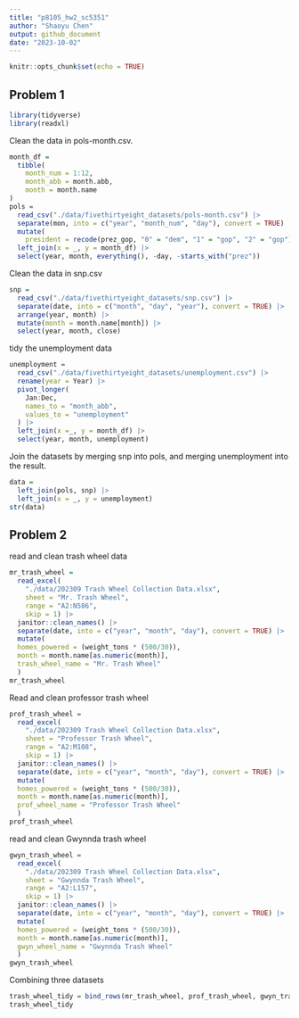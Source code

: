 ```yaml
---
title: "p8105_hw2_sc5351"
author: "Shaoyu Chen"
output: github_document
date: "2023-10-02"
---
```


```r
knitr::opts_chunk$set(echo = TRUE)
```

## Problem 1
```r
library(tidyverse)
library(readxl)
```
Clean the data in pols-month.csv.
```r

month_df = 
  tibble(
    month_num = 1:12,
    month_abb = month.abb,
    month = month.name
) 
pols =
  read_csv("./data/fivethirtyeight_datasets/pols-month.csv") |>
  separate(mon, into = c("year", "month_num", "day"), convert = TRUE) |>
  mutate(
    president = recode(prez_gop, "0" = "dem", "1" = "gop", "2" = "gop")) |> 
  left_join(x = _, y = month_df) |>
  select(year, month, everything(), -day, -starts_with("prez"))

```
Clean the data in snp.csv
```r
snp = 
  read_csv("./data/fivethirtyeight_datasets/snp.csv") |>
  separate(date, into = c("month", "day", "year"), convert = TRUE) |>
  arrange(year, month) |>
  mutate(month = month.name[month]) |>
  select(year, month, close) 

```
tidy the unemployment data 
```r
unemployment = 
  read_csv("./data/fivethirtyeight_datasets/unemployment.csv") |>
  rename(year = Year) |>
  pivot_longer(
    Jan:Dec,
    names_to = "month_abb",
    values_to = "unemployment"
  ) |>
  left_join(x =_, y = month_df) |>
  select(year, month, unemployment)


```
Join the datasets by merging snp into pols, and merging unemployment into the result.
```r
data = 
  left_join(pols, snp) |>
  left_join(x = _, y = unemployment)
str(data)
```



## Problem 2
read and clean trash wheel data
```r
mr_trash_wheel = 
  read_excel(
    "./data/202309 Trash Wheel Collection Data.xlsx",
    sheet = "Mr. Trash Wheel",
    range = "A2:N586",
    skip = 1) |>
  janitor::clean_names() |>
  separate(date, into = c("year", "month", "day"), convert = TRUE) |>
  mutate(
  homes_powered = (weight_tons * (500/30)),
  month = month.name[as.numeric(month)],
  trash_wheel_name = "Mr. Trash Wheel"
  )
mr_trash_wheel
```

Read and clean professor trash wheel
```r
prof_trash_wheel = 
  read_excel(
    "./data/202309 Trash Wheel Collection Data.xlsx",
    sheet = "Professor Trash Wheel",
    range = "A2:M108",
    skip = 1) |>
  janitor::clean_names() |>
  separate(date, into = c("year", "month", "day"), convert = TRUE) |>
  mutate(
  homes_powered = (weight_tons * (500/30)),
  month = month.name[as.numeric(month)],
  prof_wheel_name = "Professor Trash Wheel"
  )
prof_trash_wheel
```

read and clean Gwynnda trash wheel
```r
gwyn_trash_wheel = 
  read_excel(
    "./data/202309 Trash Wheel Collection Data.xlsx",
    sheet = "Gwynnda Trash Wheel",
    range = "A2:L157",
    skip = 1) |>
  janitor::clean_names() |>
  separate(date, into = c("year", "month", "day"), convert = TRUE) |>
  mutate(
  homes_powered = (weight_tons * (500/30)),
  month = month.name[as.numeric(month)],
  gwyn_wheel_name = "Gwynnda Trash Wheel"
  )
gwyn_trash_wheel
```

Combining three datasets
```r
trash_wheel_tidy = bind_rows(mr_trash_wheel, prof_trash_wheel, gwyn_trash_wheel)
trash_wheel_tidy
```

